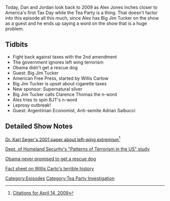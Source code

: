 {{Episode
    | title           = April 14, 2009
    | caption         = [https://knowledgefight.libsyn.com/knowledge-fight-april-14-2009 Listen to this episode on Libsyn]
    | episodeNumber   = 262
    | length          = 01:15:12
    | airDate         = February 11, 2019
    | coverageDate    = April 14, 2009
    | episodeType     = [[:Category:Tea Party Investigation|Tea Party Investigation]]
    | appearance      = [[Big Jim Tucker]], [[Clarence Thomas]], [[Willis Cartow]], [[Adrian Salbucci]]
    | previousEpisode = [[261: February 5-6, 2019]]
    | nextEpisode     = [[263: Jordan Takes The Wheel]]
}}

{{Stub}}

Today, Dan and Jordan look back to 2009 as Alex Jones inches closer to America's first Tax Day while the Tea Party is a thing. That doesn't factor into this episode all this much, since Alex has Big Jim Tucker on the show as a guest and he ends up saying a word on the show that is a huge problem.

==Tidbits==

*Fight back against taxes with the 2nd amendment
*The government ignores left wing terrorism
*Obama didn't get a rescue dog
*Guest: Big Jim Tucker
*American Free Press, started by Willis Cartow
*Big Jim Tucker is upset about cigarette taxes
*New sponsor: Supernatural silver
*Big Jim Tucker calls Clarence Thomas the n-word
*Alex tries to spin BJT's n-word
*Leprosy outbreak!
*Guest: Argentinian Economist, Anti-semite Adrian Salbucci

==Detailed Show Notes==

[https://fas.org/irp/world/para/left.pdf Dr. Karl Seger's 2001 paper about left-wing extremism]<ref>[https://knowledgefight.com/research/2019/2/12/citations-for-april-14-2009 Citations for April 14, 2009]</ref>

[https://www.dhs.gov/sites/default/files/publications/OPSR_TP_TEVUS_Terrorist-Attacks-US_1970-2013_Report-508.pdf Dept. of Homeland Security's "Patterns of Terrorism in the US" study]

[https://www.telegraph.co.uk/news/worldnews/barackobama/5154973/Obamas-criticised-for-breaking-promise-of-adopting-dog-from-shelter.html Obama never promised to get a rescue dog]

[https://www.adl.org/sites/default/files/documents/assets/pdf/combating-hate/Willis-Carto-Extremism-in-America.pdf Fact sheet on Willis Carto's terrible history]

[[Category:Episodes]]

[[Category:Tea Party Investigation]]